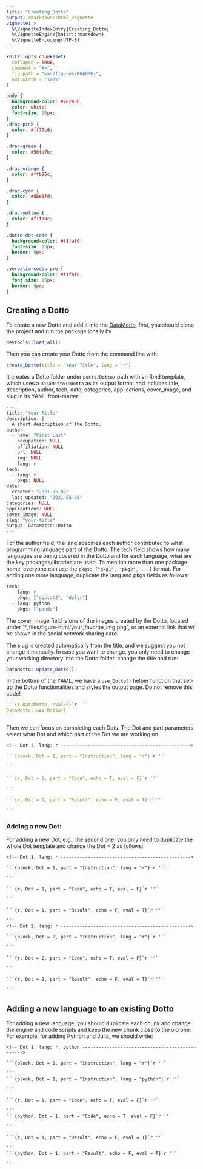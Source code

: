 ```yaml
---
title: "Creating_Dotto"
output: rmarkdown::html_vignette
vignette: >
  %\VignetteIndexEntry{Creating_Dotto}
  %\VignetteEngine{knitr::rmarkdown}
  %\VignetteEncoding{UTF-8}
---
```


```r
knitr::opts_chunk$set(
  collapse = TRUE,
  comment = "#>",
  fig.path = "man/figures/README-",
  out.width = "100%"
)
```

```css
body {
  background-color: #282a36;
  color: white;
  font-size: 18px;
}
.drac-pink {
  color: #ff79c6;
}

.drac-green {
  color: #50fa7b;
}

.drac-orange {
  color: #ffb86c;
}

.drac-cyan {
  color: #8be9fd;
}

.drac-yellow {
  color: #f1fa8c;
}

.dotto-dot-code {
  background-color: #f1faf0;
  font-size: 13px;
  border: 0px;
}

.verbatim-codes pre {
  background-color: #f1faf0;
  font-size: 15px;
  border: 0px;
}
```

## Creating a <span class="drac-pink">Dotto</span>

To create a new Dotto and add it into the [DataMotto](https://datamotto.com), first, you should clone the project and run the package locally by

```r
devtools::load_all()
```

Then you can create your Dotto from the command line with:

```r
create_Dotto(title = "Your Title", lang = "r")
```

It creates a Dotto folder under `posts/Dotto/` path with an Rmd template, which uses a `DataMotto::Dotto` as its output format and includes title, description, author, tech, date, categories, applications, cover_image, and slug in its YAML front-matter:

```r
---
title: "Your Title"
description: |
  A short description of the Dotto.
author:
  - name: "First Last"
    occupation: NULL
    affiliation: NULL
    url: NULL
    img: NULL
    lang: r
tech:
  - lang: r
    pkgs: NULL
date:
  created: "2021-05-08"
  last_updated: "2021-05-08"
categories: NULL
applications: NULL
cover_image: NULL
slug: "your-title"
output: DataMotto::Dotto
---

```

For the author field, the <span class="drac-cyan">lang</span> specifies each <span class="drac-cyan">author</span> contributed to what programming language part of the Dotto. The <span class="drac-cyan">tech</span> field shows how many languages are being covered in the Dotto and for each language, what are the key packages/libraries are used. To mention more than one package name, everyone can use the `pkgs: ["pkg1", "pkg2", ...]` format. For adding one more language, duplicate the lang and pkgs fields as follows:

```r
tech:
  - lang: r
    pkgs: ["ggplot2", "dplyr"]
  - lang: python
    pkgs: ["pands"]
```
The <span class="drac-cyan">cover_image</span> field is one of the images created by the Dotto, located under `*_files/figure-html/your_favorite_img.png", or an external link that will be shown in the social network sharing card.

The <span class="drac-cyan">slug</span> is created automatically from the title, and we suggest you not change it manually. In case you want to change, you only need to change your working directory into the Dotto folder, change the title and run:

```r
DataMotto::update_Dotto()
```

In the bottom of the YAML, we have a `use_Dotto()` helper function that set-up the Dotto functionalities and styles the output page. Do not remove this code!

<div class="verbatim-codes">
````r
```{r DataMotto, eval=F}`r ''`
DataMotto::use_Dotto()
```
````
</div>

Then we can focus on completing each Dots. The <span class="drac-cyan">Dot</span> and <span class="drac-cyan">part</span> parameters select what Dot and which part of the Dot we are working on.

<div class="verbatim-codes">
````r
<!-- Dot 1, lang: r ------------------------------------------------>

```{block, Dot = 1, part = "Instruction", lang = "r"}`r ''`

```

```{r, Dot = 1, part = "Code", echo = T, eval = F}`r ''`

```

```{r, Dot = 1, part = "Result", echo = F, eval = T}`r ''`

```
````
</div>

### Adding a <span class="drac-green">new Dot</span>:

For adding a new Dot, e.g., the second one, you only need to duplicate the whole Dot template and change the <span class="drac-yellow"> Dot = 2 </span> as follows:

<div class="verbatim-codes">
````
<!-- Dot 1, lang: r ------------------------------------------------>

```{block, Dot = 1, part = "Instruction", lang = "r"}`r ''`

```

```{r, Dot = 1, part = "Code", echo = T, eval = F}`r ''`

```

```{r, Dot = 1, part = "Result", echo = F, eval = T}`r ''`

```
<!-- Dot 2, lang: r ------------------------------------------------>

```{block, Dot = 2, part = "Instruction", lang = "r"}`r ''`

```

```{r, Dot = 2, part = "Code", echo = T, eval = F}`r ''`

```

```{r, Dot = 2, part = "Result", echo = F, eval = T}`r ''`

```
````
</span>


## Adding a <span class="drac-green">new language</span> to an existing Dotto


For adding a new language, you should duplicate each chunk and change the engine and code scripts and keep the new chunk close to the old one. For example, for adding Python and Julia, we should write:
<div class="verbatim-codes">
````
<!-- Dot 1, lang: r, python ------------------------------------------------>

```{block, Dot = 1, part = "Instruction", lang = "r"}`r ''`

```
```{block, Dot = 1, part = "Instruction", lang = "python"}`r ''`

```

```{r, Dot = 1, part = "Code", echo = T, eval = F}`r ''`

```
```{python, Dot = 1, part = "Code", echo = T, eval = F}`r ''`

```

```{r, Dot = 1, part = "Result", echo = F, eval = T}`r ''`

```
```{python, Dot = 1, part = "Result", echo = F, eval = T}`r ''`

```

````
</span>
